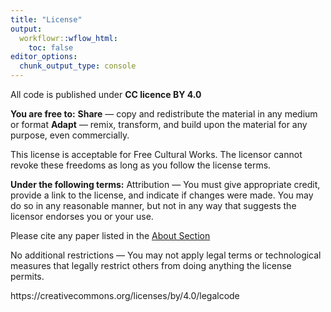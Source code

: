```yaml
---
title: "License"
output:
  workflowr::wflow_html:
    toc: false
editor_options:
  chunk_output_type: console
---
```


All code is published under **CC licence BY 4.0**


**You are free to:**
**Share** — copy and redistribute the material in any medium or format
**Adapt** — remix, transform, and build upon the material for any purpose, even commercially.

This license is acceptable for Free Cultural Works.
The licensor cannot revoke these freedoms as long as you follow the license terms.

**Under the following terms:**
Attribution — You must give appropriate credit, provide a link to the license, and indicate if changes were made. 
You may do so in any reasonable manner, but not in any way that suggests the licensor endorses you or your use.

Please cite any paper listed in the [About Section](about.html)

No additional restrictions — You may not apply legal terms or technological measures that legally restrict others from doing anything the license permits.


https://creativecommons.org/licenses/by/4.0/legalcode

